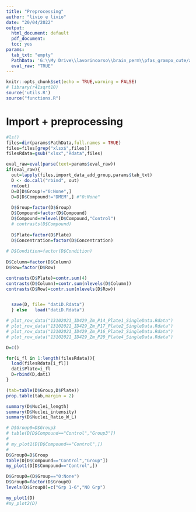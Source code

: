 ---
title: "Preprocessing"
author: "livio e livio"
date: "20/04/2022"
output:
  html_document: default
  pdf_document: 
  toc: yes
params:
  tab_txt: "empty"
  PathData: 'G:\\My Drive\\lavorincorso\\brain_perm\\pfas_grampo_cute/analisi2/data/'
  eval_raw: "TRUE"
---

```{r setup, include=FALSE}
knitr::opts_chunk$set(echo = TRUE,warning = FALSE)
# library(r41sqrt10)
source('utils.R')
source("functions.R")
```

# Import + preprocessing

```{r Import_preprocessing}
#ls()
files=dir(params$PathData,full.names = TRUE)
files=files[grep("xlsx$",files)]
filesRdata=gsub("xlsx","Rdata",files)

eval_raw=eval(parse(text=params$eval_raw))
if(eval_raw){
  out=lapply(files,import_data_add_group,params$tab_txt)
  D <- do.call("rbind", out)
  rm(out)
  D=D[D$Group!="0:None",] 
  D=D[D$Compound!="DMEM",] #"0:None"
  
  D$Group=factor(D$Group)
  D$Compound=factor(D$Compound)
  D$Compound=relevel(D$Compound,"Control")
  # contrasts(D$Compound)
  
  D$Plate=factor(D$Plate)
  D$Concentration=factor(D$Concentration)
  
# D$Condition=factor(D$Condition)
  
D$Column=factor(D$Column)
D$Row=factor(D$Row)

contrasts(D$Plate)=contr.sum(4)
contrasts(D$Column)=contr.sum(nlevels(D$Column))
contrasts(D$Row)=contr.sum(nlevels(D$Row))


  save(D, file= "datiD.Rdata")
  } else   load("datiD.Rdata")
```
```{r}

# plot_row_data("13102021_ID429_Zm_P14_Plate1_SingleData.Rdata")
# plot_row_data("13102021_ID429_Zm_P17_Plate2_SingleData.Rdata")
# plot_row_data("13102021_ID429_Zm_P16_Plate3_SingleData.Rdata")
# plot_row_data("13102021_ID429_Zm_P20_Plate4_SingleData.Rdata")
```

```{r, eval=TRUE}
D=c()

for(i_fl in 1:length(filesRdata)){
  load(filesRdata[i_fl])
  dati$Plate=i_fl
  D=rbind(D,dati)
}

(tab=table(D$Group,D$Plate))
prop.table(tab,margin = 2)

summary(D$Nuclei_length)
summary(D$Nuclei_intensity)
summary(D$Nuclei_Ratio_W_L)

```

```{r, eval=TRUE}
# D$Group0=D$Group3
# table(D[D$Compound=="Control","Group3"])
# 
# my_plot1(D[D$Compound=="Control",])
# 
D$Group0=D$Group
table(D[D$Compound=="Control","Group"])
my_plot1(D[D$Compound=="Control",])

D$Group0=(D$Group=="0:None")
D$Group0=factor(D$Group0)
levels(D$Group0)=c("Grp 1-6","NO Grp")

my_plot1(D)
#my_plot2(D)

```

